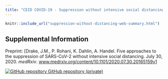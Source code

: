 ```yaml
---
title: "CEID COVID-19 - Suppression without intensive social distancing"
---
```

<p id="disclaimer"></p>


```r
knitr::include_url("suppression-without-distancing-web-summary.html")
```
<script>iFrameResize({ log: false }, '#normalcy')</script>
<script>reloadOnVisible('normalcy')</script>

## Supplemental Information
  
<div class="container-frames">

Preprint: [Drake, J.M., P. Rohani, K. Dahlin, A. Handel. Five approaches to the suppression of SARS-CoV-2
without intensive social distancing. July 30, 2020. *medRxiv*. [www.medrxiv.org/content/10.1101/2020.07.30.20165159v1](https://www.medrxiv.org/content/10.1101/2020.07.30.20165159v1)
  
<p>
  <a href="https://github.com/CEIDatUGA/ncov-nowcast" taget="_blank">
  <img src="images/GitHub-Mark-64px.png" id="github-icon" alt="GitHub repository"/>
  GitHub repository (private)
  </a>
</p>
  
</div>
  
  
  